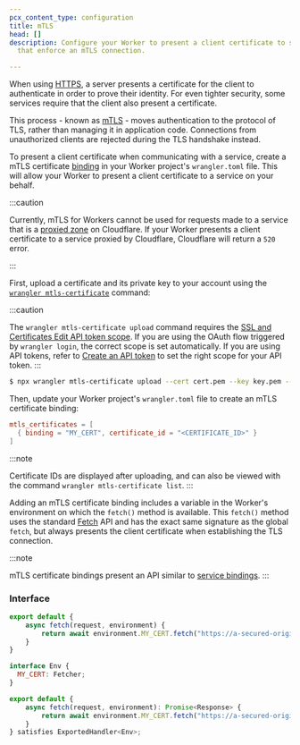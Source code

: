 ```yaml
---
pcx_content_type: configuration
title: mTLS
head: []
description: Configure your Worker to present a client certificate to services
  that enforce an mTLS connection.

---
```



When using [HTTPS](https://www.cloudflare.com/learning/ssl/what-is-https/), a server presents a certificate for the client to authenticate in order to prove their identity. For even tighter security, some services require that the client also present a certificate.

This process - known as [mTLS](https://www.cloudflare.com/learning/access-management/what-is-mutual-tls/) - moves authentication to the protocol of TLS, rather than managing it in application code. Connections from unauthorized clients are rejected during the TLS handshake instead.

To present a client certificate when communicating with a service, create a mTLS certificate [binding](/workers/runtime-apis/bindings/) in your Worker project's `wrangler.toml` file. This will allow your Worker to present a client certificate to a service on your behalf.

:::caution


Currently, mTLS for Workers cannot be used for requests made to a service that is a [proxied zone](/dns/manage-dns-records/reference/proxied-dns-records/) on Cloudflare. If your Worker presents a client certificate to a service proxied by Cloudflare, Cloudflare will return a `520` error.


:::

First, upload a certificate and its private key to your account using the [`wrangler mtls-certificate`](/workers/wrangler/commands/#mtls-certificate) command:

:::caution


The `wrangler mtls-certificate upload` command requires the [SSL and Certificates Edit API token scope](/fundamentals/api/reference/permissions/). If you are using the OAuth flow triggered by  `wrangler login`, the correct scope is set automatically. If you are using API tokens, refer to [Create an API token](https://developers.cloudflare.com/fundamentals/api/get-started/create-token/) to set the right scope for your API token. 
:::

```sh
$ npx wrangler mtls-certificate upload --cert cert.pem --key key.pem --name my-client-cert
```

Then, update your Worker project's `wrangler.toml` file to create an mTLS certificate binding:

```toml title="wrangler.toml"
mtls_certificates = [
  { binding = "MY_CERT", certificate_id = "<CERTIFICATE_ID>" }
]
```

:::note

Certificate IDs are displayed after uploading, and can also be viewed with the command `wrangler mtls-certificate list`. 
:::

Adding an mTLS certificate binding includes a variable in the Worker's environment on which the `fetch()` method is available. This `fetch()` method uses the standard [Fetch](/workers/runtime-apis/fetch/) API and has the exact same signature as the global `fetch`, but always presents the client certificate when establishing the TLS connection.

:::note

mTLS certificate bindings present an API similar to [service bindings](/workers/runtime-apis/bindings/service-bindings). 
:::

### Interface

<Tabs> <TabItem label="JavaScript" icon="seti:javascript">

```js
export default {
    async fetch(request, environment) {
        return await environment.MY_CERT.fetch("https://a-secured-origin.com")
    }
}
```

</TabItem> <TabItem label="TypeScript" icon="seti:typescript">

```js
interface Env {
  MY_CERT: Fetcher;
}

export default {
    async fetch(request, environment): Promise<Response> {
        return await environment.MY_CERT.fetch("https://a-secured-origin.com")
    }
} satisfies ExportedHandler<Env>;
```

</TabItem> </Tabs>
